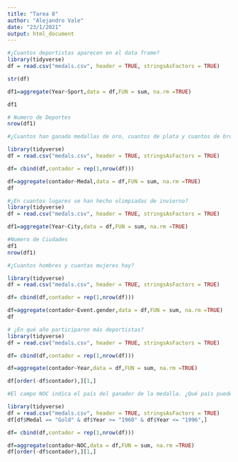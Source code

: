 ```yaml
---
title: "Tarea 8"
author: "Alejandro Vale"
date: "23/1/2021"
output: html_document
---
```


```r
#¿Cuantos deportistas aparecen en el data frame?
library(tidyverse)
df = read.csv("medals.csv", header = TRUE, stringsAsFactors = TRUE)

str(df)

df1=aggregate(Year~Sport,data = df,FUN = sum, na.rm =TRUE)

df1

# Numero de Deportes
nrow(df1)

```

```r
#¿Cuantos han ganado medallas de oro, cuantos de plata y cuantos de bronce?

library(tidyverse)
df = read.csv("medals.csv", header = TRUE, stringsAsFactors = TRUE)

df= cbind(df,contador = rep(1,nrow(df)))

df=aggregate(contador~Medal,data = df,FUN = sum, na.rm =TRUE)
df

```

```r
#¿En cuantos lugares se han hecho olimpiadas de invierno?
library(tidyverse)
df = read.csv("medals.csv", header = TRUE, stringsAsFactors = TRUE)

df1=aggregate(Year~City,data = df,FUN = sum, na.rm =TRUE)

#Numero de Ciudades
df1
nrow(df1)


```

```r

#¿Cuantos hombres y cuantas mujeres hay?

library(tidyverse)
df = read.csv("medals.csv", header = TRUE, stringsAsFactors = TRUE)

df= cbind(df,contador = rep(1,nrow(df)))

df=aggregate(contador~Event.gender,data = df,FUN = sum, na.rm =TRUE)
df
```


```r

# ¿En qué año participaron más deportistas?
library(tidyverse)
df = read.csv("medals.csv", header = TRUE, stringsAsFactors = TRUE)

df= cbind(df,contador = rep(1,nrow(df)))

df=aggregate(contador~Year,data = df,FUN = sum, na.rm =TRUE)

df[order(-df$contador),][1,]


```

```r

#El campo NOC indica el país del ganador de la medalla. ¿Qué país puede presumir de haber ganado más medallas de oro en los juegos de invierno entre 1960 y 1996?

library(tidyverse)
df = read.csv("medals.csv", header = TRUE, stringsAsFactors = TRUE)
df[df$Medal == "Gold" & df$Year >= "1960" & df$Year <= "1996",]

df= cbind(df,contador = rep(1,nrow(df)))

df=aggregate(contador~NOC,data = df,FUN = sum, na.rm =TRUE)
df[order(-df$contador),][1,]






```


